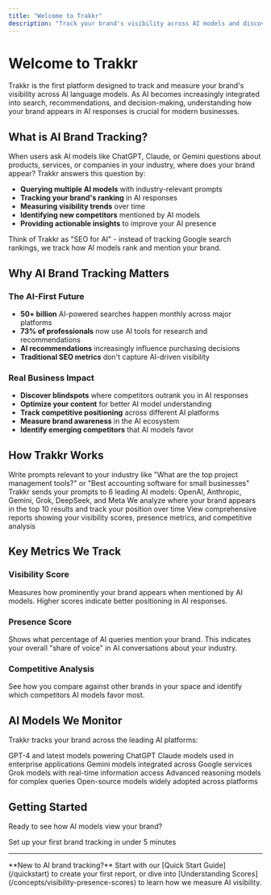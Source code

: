```yaml
---
title: "Welcome to Trakkr"
description: "Track your brand's visibility across AI models and discover how artificial intelligence sees your business"
---
```


# Welcome to Trakkr

Trakkr is the first platform designed to track and measure your brand's visibility across AI language models. As AI becomes increasingly integrated into search, recommendations, and decision-making, understanding how your brand appears in AI responses is crucial for modern businesses.

## What is AI Brand Tracking?

When users ask AI models like ChatGPT, Claude, or Gemini questions about products, services, or companies in your industry, where does your brand appear? Trakkr answers this question by:

- **Querying multiple AI models** with industry-relevant prompts
- **Tracking your brand's ranking** in AI responses
- **Measuring visibility trends** over time
- **Identifying new competitors** mentioned by AI models
- **Providing actionable insights** to improve your AI presence

<Note>
  Think of Trakkr as "SEO for AI" - instead of tracking Google search rankings, we track how AI models rank and mention your brand.
</Note>

## Why AI Brand Tracking Matters

### The AI-First Future

- **50\+ billion** AI-powered searches happen monthly across major platforms
- **73% of professionals** now use AI tools for research and recommendations
- **AI recommendations** increasingly influence purchasing decisions
- **Traditional SEO metrics** don't capture AI-driven visibility

### Real Business Impact

- **Discover blindspots** where competitors outrank you in AI responses
- **Optimize your content** for better AI model understanding
- **Track competitive positioning** across different AI platforms
- **Measure brand awareness** in the AI ecosystem
- **Identify emerging competitors** that AI models favor

## How Trakkr Works

<Steps>
  <Step title="Create Custom Prompts">
    Write prompts relevant to your industry like "What are the top project management tools?" or "Best accounting software for small businesses"
  </Step>
  <Step title="Multi-Model Querying">
    Trakkr sends your prompts to 6 leading AI models: OpenAI, Anthropic, Gemini, Grok, DeepSeek, and Meta
  </Step>
  <Step title="Track Rankings & Mentions">
    We analyze where your brand appears in the top 10 results and track your position over time
  </Step>
  <Step title="Generate Insights">
    View comprehensive reports showing your visibility scores, presence metrics, and competitive analysis
  </Step>
</Steps>

## Key Metrics We Track

### Visibility Score

Measures how prominently your brand appears when mentioned by AI models. Higher scores indicate better positioning in AI responses.

### Presence Score

Shows what percentage of AI queries mention your brand. This indicates your overall "share of voice" in AI conversations about your industry.

### Competitive Analysis

See how you compare against other brands in your space and identify which competitors AI models favor most.

## AI Models We Monitor

Trakkr tracks your brand across the leading AI platforms:

<CardGroup cols={2}>
  <Card title="OpenAI" icon="brain">
    GPT-4 and latest models powering ChatGPT
  </Card>
  <Card title="Anthropic" icon="robot">
    Claude models used in enterprise applications
  </Card>
  <Card title="Google Gemini" icon="google">
    Gemini models integrated across Google services
  </Card>
  <Card title="xAI Grok" icon="x-twitter">
    Grok models with real-time information access
  </Card>
  <Card title="DeepSeek" icon="magnifying-glass">
    Advanced reasoning models for complex queries
  </Card>
  <Card title="Meta Llama" icon="meta">
    Open-source models widely adopted across platforms
  </Card>
</CardGroup>

## Getting Started

Ready to see how AI models view your brand?

<Card title="Quick Start Guide" icon="rocket" href="/quickstart">
  Set up your first brand tracking in under 5 minutes
</Card>

---

<Tip>
  **New to AI brand tracking?** Start with our [Quick Start Guide](/quickstart) to create your first report, or dive into [Understanding Scores](/concepts/visibility-presence-scores) to learn how we measure AI visibility.
</Tip>